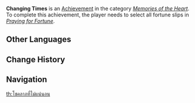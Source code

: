 {{Achievement Infobox
|title        = 
|id           = 84126
|order id     = 6810
|category     = Memories of the Heart
|description  = Draw all fortune slips at the [[Grand Narukami Shrine]].
|requirements = Select all fortune slips in ''[[What Shall We Do?#Praying for Fortune|Praying for Fortune]]''.
|primogems    = 5
|tracking     = 
|hidden       = 1
|quest        = The Canine General's Special Operations
|topic        = 
}}
'''Changing Times''' is an [[Achievement]] in the category ''[[Memories of the Heart]]''. To complete this achievement, the player needs to select all fortune slips in ''[[What Shall We Do?#Praying for Fortune|Praying for Fortune]]''.
<!--
==Trivia==

==Video Guides==
{{EVT
|video1   = 
|caption1 = 
}}
-->
==Other Languages==
{{Other Languages|default_hidden=1
|en      = Changing Times
|zhs     = 运势无常
|zhs_rm  = Yùnshì Wúcháng
|zht     = 運勢無常
|zht_rm  = Yùnshì Wúcháng
|ja      = 運勢無常
|ja_rm   = Unsei Mujou
|ko      = 변화무쌍한 운세
|ko_rm   = 
|es      = Alea jacta est
|fr      = Les temps changent...
|ru      = Изменчивые времена
|th      = โชคลาภที่ไม่แน่นอน
|th_rm   = 
|vi      = Thế Sự Vô Thường
|de      = Das Schicksal ist launisch
|id      = Tiada yang Abadi
|pt      = Tempos de Mudança
}}

==Change History==
{{Change History|2.3}}
<!--
==References==
{{Reflist}}
-->
==Navigation==
{{Achievement Navbox|Memories of the Heart}}
[[th:โชคลาภที่ไม่แน่นอน]]
